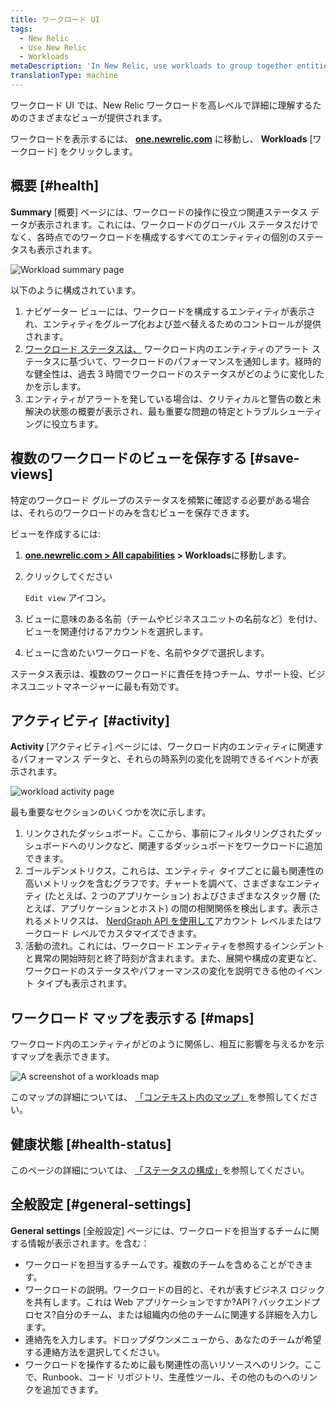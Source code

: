 ```yaml
---
title: ワークロード UI
tags:
  - New Relic
  - Use New Relic
  - Workloads
metaDescription: 'In New Relic, use workloads to group together entities that make up a specific business service, making it easier to isolate and troubleshoot issues.'
translationType: machine
---
```





ワークロード UI では、New Relic ワークロードを高レベルで詳細に理解するためのさまざまなビューが提供されます。

ワークロードを表示するには、 **[one.newrelic.com](https://one.newrelic.com/all-capabilities)** に移動し、 **Workloads** \[ワークロード] をクリックします。

## 概要 [#health]

**Summary** \[概要] ページには、ワークロードの操作に役立つ関連ステータス データが表示されます。これには、ワークロードのグローバル ステータスだけでなく、各時点でのワークロードを構成するすべてのエンティティの個別のステータスも表示されます。

<img
  title="Workload summary page"
  alt="Workload summary page"
  src={workloadsWorkloadSummaryPage}
/>

以下のように構成されています。

1. ナビゲーター ビューには、ワークロードを構成するエンティティが表示され、エンティティをグループ化および並べ替えるためのコントロールが提供されます。
2. [ワークロード ステータスは、](/docs/new-relic-one/use-new-relic-one/workloads/workload-status-views-notifications/) ワークロード内のエンティティのアラート ステータスに基づいて、ワークロードのパフォーマンスを通知します。経時的な健全性は、過去 3 時間でワークロードのステータスがどのように変化したかを示します。
3. エンティティがアラートを発している場合は、クリティカルと警告の数と未解決の状態の概要が表示され、最も重要な問題の特定とトラブルシューティングに役立ちます。

## 複数のワークロードのビューを保存する [#save-views]

特定のワークロード グループのステータスを頻繁に確認する必要がある場合は、それらのワークロードのみを含むビューを保存できます。

ビューを作成するには:

1. **[one.newrelic.com > All capabilities](https://one.newrelic.com/all-capabilities) > Workloads**に移動します。

2. クリックしてください

   <Icon name="fe-edit-2"/>

   `Edit view` アイコン。

3. ビューに意味のある名前（チームやビジネスユニットの名前など）を付け、ビューを関連付けるアカウントを選択します。

4. ビューに含めたいワークロードを、名前やタグで選択します。

ステータス表示は、複数のワークロードに責任を持つチーム、サポート役、ビジネスユニットマネージャーに最も有効です。

## アクティビティ [#activity]

**Activity** \[アクティビティ] ページには、ワークロード内のエンティティに関連するパフォーマンス データと、それらの時系列の変化を説明できるイベントが表示されます。

<img
  title="workload activity page"
  alt="workload activity page"
  src={workloadsWorkloadsActivityPage}
/>

最も重要なセクションのいくつかを次に示します。

1. リンクされたダッシュボード。ここから、事前にフィルタリングされたダッシュボードへのリンクなど、関連するダッシュボードをワークロードに追加できます。
2. ゴールデンメトリクス。これらは、エンティティ タイプごとに最も関連性の高いメトリックを含むグラフです。チャートを調べて、さまざまなエンティティ (たとえば、2 つのアプリケーション) およびさまざまなスタック層 (たとえば、アプリケーションとホスト) の間の相関関係を検出します。表示されるメトリクスは、 [NerdGraph API を使用して](/docs/apis/nerdgraph/examples/golden-metrics-entities-nerdgraph-api-tutorial/#customize-golden-metrics)アカウント レベルまたはワークロード レベルでカスタマイズできます。
3. 活動の流れ。これには、ワークロード エンティティを参照するインシデントと異常の開始時刻と終了時刻が含まれます。また、展開や構成の変更など、ワークロードのステータスやパフォーマンスの変化を説明できる他のイベント タイプも表示されます。

## ワークロード マップを表示する [#maps]

ワークロード内のエンティティがどのように関係し、相互に影響を与えるかを示すマップを表示できます。

<img
  title="Workloads map"
  alt="A screenshot of a workloads map"
  src={workloadsWorkloadMap}
/>

このマップの詳細については、 [「コンテキスト内のマップ」](/docs/new-relic-solutions/new-relic-one/ui-data/maps-in-context)を参照してください。

## 健康状態 [#health-status]

このページの詳細については、 [「ステータスの構成」](/docs/new-relic-solutions/new-relic-one/workloads/workload-status-configuration)を参照してください。

## 全般設定 [#general-settings]

**General settings** \[全般設定] ページには、ワークロードを担当するチームに関する情報が表示されます。を含む：

* ワークロードを担当するチームです。複数のチームを含めることができます。
* ワークロードの説明。ワークロードの目的と、それが表すビジネス ロジックを共有します。これは Web アプリケーションですか?API？バックエンドプロセス?自分のチーム、または組織内の他のチームに関連する詳細を入力します。
* 連絡先を入力します。ドロップダウンメニューから、あなたのチームが希望する連絡方法を選択してください。
* ワークロードを操作するために最も関連性の高いリソースへのリンク。ここで、Runbook、コード リポジトリ、生産性ツール、その他のものへのリンクを追加できます。